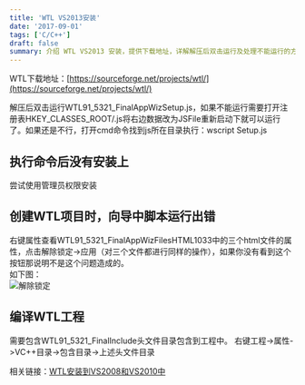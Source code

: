 ```yaml
---
title: 'WTL VS2013安装'
date: '2017-09-01'
tags: ['C/C++']
draft: false
summary: 介绍 WTL VS2013 安装，提供下载地址，详解解压后双击运行及处理不能运行的方法，还提及创建项目时向导脚本出错的解决办法及编译工程需包含头文件目录等，相关链接也有说明。 
---
```


WTL下载地址：[https://sourceforge.net/projects/wtl/](https://sourceforge.net/projects/wtl/)

解压后双击运行WTL91_5321_FinalAppWizSetup.js，如果不能运行需要打开注册表HKEY_CLASSES_ROOT/.js将右边数据改为JSFile重新启动下就可以运行了。如果还是不行，打开cmd命令找到js所在目录执行：wscript Setup.js

## 执行命令后没有安装上
尝试使用管理员权限安装

## 创建WTL项目时，向导中脚本运行出错
右键属性查看WTL91_5321_FinalAppWizFilesHTML1033中的三个html文件的属性，点击解除锁定->应用（对三个文件都进行同样的操作），如果你没有看到这个按钮那说明不是这个问题造成的。  
如下图：  
![解除锁定](/upload/o_1bothtqmp1t2l1gtn1mi11redftva.png)

## 编译WTL工程
需要包含WTL91_5321_FinalInclude头文件目录包含到工程中。
右键工程->属性->VC++目录->包含目录->上述头文件目录

相关链接：[WTL安装到VS2008和VS2010中](http://blog.csdn.net/tujiaw/article/details/6209215)